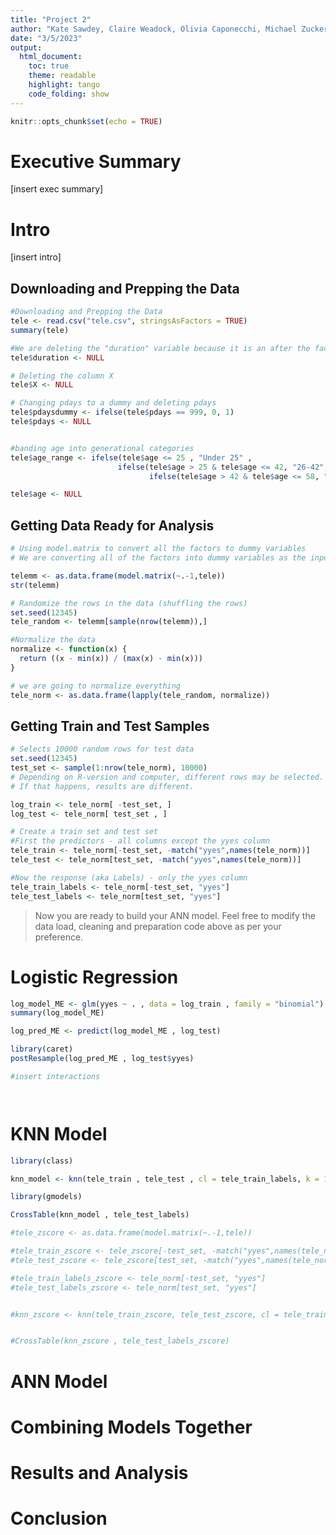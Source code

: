 ```yaml
---
title: "Project 2"
author: "Kate Sawdey, Claire Weadock, Olivia Caponecchi, Michael Zuckerman, Anna Dolce, Rubens Mondi"
date: "3/5/2023"
output:
  html_document:
    toc: true
    theme: readable
    highlight: tango
    code_folding: show
---
```


```r
knitr::opts_chunk$set(echo = TRUE)
```

# Executive Summary

[insert exec summary]

# Intro

[insert intro]

## Downloading and Prepping the Data

```r
#Downloading and Prepping the Data
tele <- read.csv("tele.csv", stringsAsFactors = TRUE)
summary(tele)

#We are deleting the "duration" variable because it is an after the fact measurement. We only should be using variables that we know before the call
tele$duration <- NULL

# Deleting the column X
tele$X <- NULL

# Changing pdays to a dummy and deleting pdays
tele$pdaysdummy <- ifelse(tele$pdays == 999, 0, 1)
tele$pdays <- NULL


#banding age into generational categories
tele$age_range <- ifelse(tele$age <= 25 , "Under 25" ,
                        ifelse(tele$age > 25 & tele$age <= 42, "26-42", 
                               ifelse(tele$age > 42 & tele$age <= 58, "43-58", "Over 58")))

tele$age <- NULL


```



## Getting Data Ready for Analysis

```r
# Using model.matrix to convert all the factors to dummy variables
# We are converting all of the factors into dummy variables as the input into knn has to be numeric

telemm <- as.data.frame(model.matrix(~.-1,tele))
str(telemm)

# Randomize the rows in the data (shuffling the rows)
set.seed(12345)
tele_random <- telemm[sample(nrow(telemm)),]

#Normalize the data
normalize <- function(x) {
  return ((x - min(x)) / (max(x) - min(x)))
}

# we are going to normalize everything 
tele_norm <- as.data.frame(lapply(tele_random, normalize))
```


## Getting Train and Test Samples

```r
# Selects 10000 random rows for test data
set.seed(12345)
test_set <- sample(1:nrow(tele_norm), 10000) 
# Depending on R-version and computer, different rows may be selected. 
# If that happens, results are different. 

log_train <- tele_norm[ -test_set, ]
log_test <- tele_norm[ test_set , ]

# Create a train set and test set
#First the predictors - all columns except the yyes column
tele_train <- tele_norm[-test_set, -match("yyes",names(tele_norm))]
tele_test <- tele_norm[test_set, -match("yyes",names(tele_norm))]

#Now the response (aka Labels) - only the yyes column
tele_train_labels <- tele_norm[-test_set, "yyes"]
tele_test_labels <- tele_norm[test_set, "yyes"]

```

> Now you are ready to build your ANN model. Feel free to modify the data load, cleaning and preparation code above as per your preference.


# Logistic Regression

```r

log_model_ME <- glm(yyes ~ . , data = log_train , family = "binomial")
summary(log_model_ME)

log_pred_ME <- predict(log_model_ME , log_test)

library(caret)
postResample(log_pred_ME , log_test$yyes)

```


```r


#insert interactions




```



# KNN Model

```r

library(class)

knn_model <- knn(tele_train , tele_test , cl = tele_train_labels, k = 10)

library(gmodels)

CrossTable(knn_model , tele_test_labels)

```

```r


#tele_zscore <- as.data.frame(model.matrix(~.-1,tele))

#tele_train_zscore <- tele_zscore[-test_set, -match("yyes",names(tele_norm))]
#tele_test_zscore <- tele_zscore[test_set, -match("yyes",names(tele_norm))]

#tele_train_labels_zscore <- tele_norm[-test_set, "yyes"]
#tele_test_labels_zscore <- tele_norm[test_set, "yyes"]


#knn_zscore <- knn(tele_train_zscore, tele_test_zscore, cl = tele_train_labels_zscore, k = 20)


#CrossTable(knn_zscore , tele_test_labels_zscore)

```





# ANN Model


# Combining Models Together


# Results and Analysis


# Conclusion